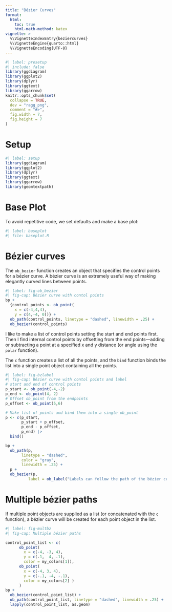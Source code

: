 ```yaml
---
title: "Bézier Curves"
format: 
  html:
    toc: true
    html-math-method: katex
vignette: >
  %\VignetteIndexEntry{beziercurves}
  %\VignetteEngine{quarto::html}
  %\VignetteEncoding{UTF-8}
---
```


```r
#| label: presetup
#| include: false
library(ggdiagram)
library(ggplot2)
library(dplyr)
library(ggtext)
library(ggarrow)
knitr::opts_chunk$set(
  collapse = TRUE,
  dev = "ragg_png",
  comment = "#>",
  fig.width = 7,
  fig.height = 7
)

```

# Setup

```r
#| label: setup
library(ggdiagram)
library(ggplot2)
library(dplyr)
library(ggtext)
library(ggarrow)
library(geomtextpath)

```

# Base Plot

To avoid repetitive code, we set defaults and make a base plot:

```r
#| label: baseplot
#| file: baseplot.R
```

# Bézier curves

The `ob_bezier` function creates an object that specifies the control points for a bézier curve. A bézier curve is an extremely useful way of making elegantly curved lines between points.

```r
#| label: fig-ob_bezier
#| fig-cap: Bézier curve with contol points
bp + 
  {control_points <- ob_point(
    x = c(-4,4,4), 
    y = c(4,-4, 0))} + 
  ob_path(control_points, linetype = "dashed", linewidth = .25) +
  ob_bezier(control_points)
```

I like to make a list of control points setting the start and end points first. Then I find internal control points by offsetting from the end points---adding or subtracting a point at a specified x and y distance (or angle using the `polar` function).

The `c` function creates a list of all the points, and the `bind` function binds the list into a single point object containing all the points.


```r
#| label: fig-bzlabel
#| fig-cap: Bézier curve with contol points and label
# start and end of control points
p_start <- ob_point(-4,-2)
p_end <- ob_point(4, 2)
# Offset ob_point from the endpoints
p_offset <- ob_point(5,6)

# Make list of points and bind them into a single ob_point
p <- c(p_start, 
       p_start + p_offset, 
       p_end - p_offset, 
       p_end) |> 
  bind() 

bp + 
  ob_path(p, 
       linetype = "dashed", 
       color = "gray",
       linewidth = .25) +
  p + 
  ob_bezier(p, 
          label = ob_label("Labels can follow the path of the bézier curve.")) 
```

# Multiple bézier paths

If multiple point objects are supplied as a list (or concatenated with the `c` function), a bézier curve will be created for each point object in the list.

```r
#| label: fig-multbz
#| fig-cap: Multiple bézier paths

control_point_list <- c(
      ob_point(
        x = c(-4, -3, 4), 
        y = c(.1,  4, .1), 
        color = my_colors[1]),
      ob_point(
        x = c(-4, 3, 4), 
        y = c(-.1, -4, -.1), 
        color = my_colors[2] )
      )
bp + 
  ob_bezier(control_point_list) +
  ob_path(control_point_list, linetype = "dashed", linewidth = .25) +
  lapply(control_point_list, as.geom)
```



